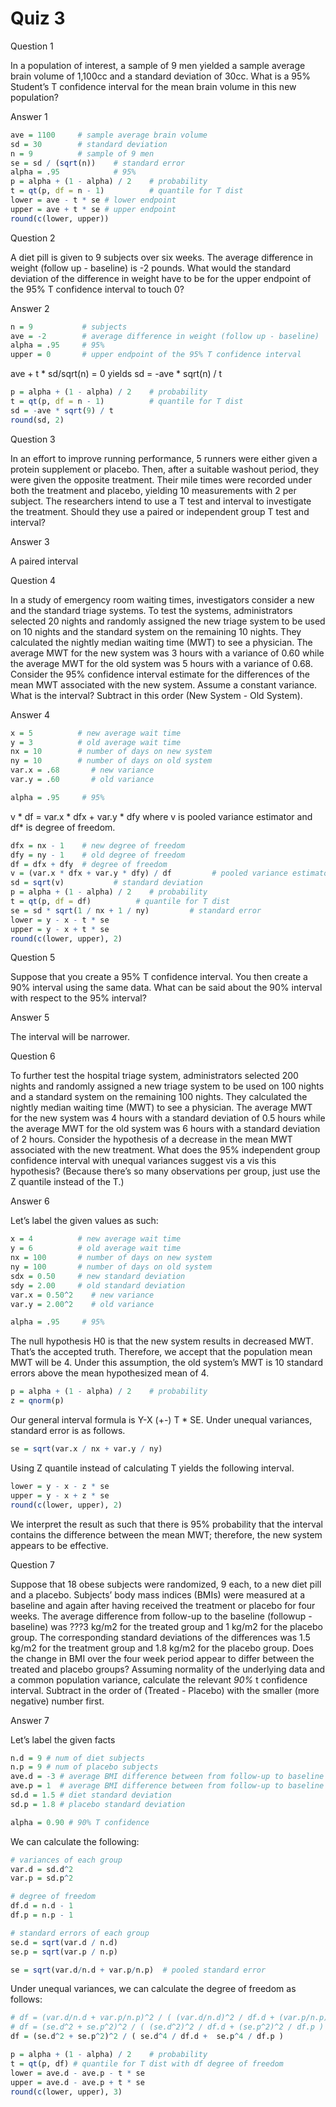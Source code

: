 # Quiz 3

Question 1

In a population of interest, a sample of 9 men yielded a sample average brain volume of 1,100cc and a standard deviation of 30cc. What is a 95% Student's T confidence interval for the mean brain volume in this new population?

Answer 1

```r
ave = 1100     # sample average brain volume
sd = 30        # standard deviation
n = 9          # sample of 9 men
se = sd / (sqrt(n))    # standard error
alpha = .95            # 95%
p = alpha + (1 - alpha) / 2    # probability
t = qt(p, df = n - 1)          # quantile for T dist
lower = ave - t * se # lower endpoint
upper = ave + t * se # upper endpoint
round(c(lower, upper))
```

Question 2

A diet pill is given to 9 subjects over six weeks. The average difference in weight (follow up - baseline) is -2 pounds. What would the standard deviation of the difference in weight have to be for the upper endpoint of the 95% T confidence interval to touch 0?

Answer 2

```r
n = 9           # subjects
ave = -2        # average difference in weight (follow up - baseline)
alpha = .95     # 95%
upper = 0       # upper endpoint of the 95% T confidence interval
```

ave + t * sd/sqrt(n) = 0 yields sd = -ave * sqrt(n) / t

```r
p = alpha + (1 - alpha) / 2    # probability
t = qt(p, df = n - 1)          # quantile for T dist
sd = -ave * sqrt(9) / t
round(sd, 2)
```

Question 3

In an effort to improve running performance, 5 runners were either given a protein supplement or placebo. Then, after a suitable washout period, they were given the opposite treatment. Their mile times were recorded under both the treatment and placebo, yielding 10 measurements with 2 per subject. The researchers intend to use a T test and interval to investigate the treatment. Should they use a paired or independent group T test and interval?

Answer 3

A paired interval 

Question 4

In a study of emergency room waiting times, investigators consider a new and the standard triage systems. To test the systems, administrators selected 20 nights and randomly assigned the new triage system to be used on 10 nights and the standard system on the remaining 10 nights. They calculated the nightly median waiting time (MWT) to see a physician. The average MWT for the new system was 3 hours with a variance of 0.60 while the average MWT for the old system was 5 hours with a variance of 0.68. Consider the 95% confidence interval estimate for the differences of the mean MWT associated with the new system. Assume a constant variance. What is the interval? Subtract in this order (New System - Old System). 

Answer 4

```r
x = 5          # new average wait time
y = 3          # old average wait time
nx = 10        # number of days on new system
ny = 10        # number of days on old system
var.x = .68       # new variance
var.y = .60       # old variance

alpha = .95     # 95%
```

v * df = var.x * dfx + var.y * dfy where v is pooled variance estimator and df* is degree of freedom.

```r
dfx = nx - 1    # new degree of freedom
dfy = ny - 1    # old degree of freedom
df = dfx + dfy  # degree of freedom
v = (var.x * dfx + var.y * dfy) / df         # pooled variance estimator
sd = sqrt(v)           # standard deviation
p = alpha + (1 - alpha) / 2    # probability
t = qt(p, df = df)          # quantile for T dist
se = sd * sqrt(1 / nx + 1 / ny)         # standard error
lower = y - x - t * se
upper = y - x + t * se
round(c(lower, upper), 2)
```

Question 5

Suppose that you create a 95% T confidence interval. You then create a 90% interval using the same data. What can be said about the 90% interval with respect to the 95% interval?

Answer 5

The interval will be narrower.

Question 6

To further test the hospital triage system, administrators selected 200 nights and randomly assigned a new triage system to be used on 100 nights and a standard system on the remaining 100 nights. They calculated the nightly median waiting time (MWT) to see a physician. The average MWT for the new system was 4 hours with a standard deviation of 0.5 hours while the average MWT for the old system was 6 hours with a standard deviation of 2 hours. Consider the hypothesis of a decrease in the mean MWT associated with the new treatment. What does the 95% independent group confidence interval with unequal variances suggest vis a vis this hypothesis? (Because there's so many observations per group, just use the Z quantile instead of the T.) 

Answer 6

Let's label the given values as such:
```r
x = 4          # new average wait time
y = 6          # old average wait time
nx = 100       # number of days on new system
ny = 100       # number of days on old system
sdx = 0.50     # new standard deviation
sdy = 2.00     # old standard deviation
var.x = 0.50^2    # new variance
var.y = 2.00^2    # old variance

alpha = .95     # 95%

```

The null hypothesis H0 is that the new system results in decreased MWT. That's the accepted truth. Therefore, we accept that the population mean MWT will be 4. Under this assumption, the old system's MWT is 
10 standard errors above the mean hypothesized mean of 4.

```r
p = alpha + (1 - alpha) / 2    # probability
z = qnorm(p)
```

Our general interval formula is Y-X (+-) T * SE. Under unequal variances, standard error is as follows.

```r
se = sqrt(var.x / nx + var.y / ny)
```

Using Z quantile instead of calculating T yields the following interval.
```r
lower = y - x - z * se
upper = y - x + z * se
round(c(lower, upper), 2)
```

We interpret the result as such that there is 95% probability that the interval contains the difference between the mean MWT; therefore, the new system appears to be effective.

Question 7

Suppose that 18 obese subjects were randomized, 9 each, to a new diet pill and a placebo. Subjects' body mass indices (BMIs) were measured at a baseline and again after having received the treatment or placebo for four weeks. The average difference from follow-up to the baseline (followup - baseline) was ???3 kg/m2 for the treated group and 1 kg/m2 for the placebo group. The corresponding standard deviations of the differences was 1.5 kg/m2 for the treatment group and 1.8 kg/m2 for the placebo group. Does the change in BMI over the four week period appear to differ between the treated and placebo groups? Assuming normality of the underlying data and a common population variance, calculate the relevant *90%* t confidence interval. Subtract in the order of (Treated - Placebo) with the smaller (more negative) number first. 

Answer 7

Let's label the given facts
```r
n.d = 9 # num of diet subjects
n.p = 9 # num of placebo subjects
ave.d = -3 # average BMI difference between from follow-up to baseline for diet
ave.p = 1  # average BMI difference between from follow-up to baseline for placebo
sd.d = 1.5 # diet standard deviation
sd.p = 1.8 # placebo standard deviation

alpha = 0.90 # 90% T confidence
```

We can calculate the following:

```r
# variances of each group
var.d = sd.d^2
var.p = sd.p^2

# degree of freedom
df.d = n.d - 1
df.p = n.p - 1

# standard errors of each group
se.d = sqrt(var.d / n.d)
se.p = sqrt(var.p / n.p)

se = sqrt(var.d/n.d + var.p/n.p)  # pooled standard error
```

Under unequal variances, we can calculate the degree of freedom as follows:

```r
# df = (var.d/n.d + var.p/n.p)^2 / ( (var.d/n.d)^2 / df.d + (var.p/n.p)^2 / df.p )
# df = (se.d^2 + se.p^2)^2 / ( (se.d^2)^2 / df.d + (se.p^2)^2 / df.p )
df = (se.d^2 + se.p^2)^2 / ( se.d^4 / df.d +  se.p^4 / df.p )

p = alpha + (1 - alpha) / 2    # probability
t = qt(p, df) # quantile for T dist with df degree of freedom
lower = ave.d - ave.p - t * se
upper = ave.d - ave.p + t * se
round(c(lower, upper), 3)
```

